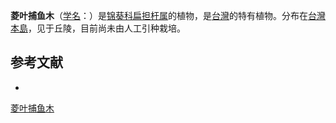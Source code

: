{{Speciesbox
| name = 菱叶捕鱼木
| status = 
| status_system = 
| image =
| genus = Grewia
| species = rhombifolia
| authority = Kanehira et Sasaki
}}

'''菱叶捕鱼木'''（[[学名|学名]]：{{lang|la|''Grewia rhombifolia''}}）是[[锦葵科|锦葵科]][[扁担杆属|扁担杆属]]的植物，是[[台灣|台灣]]的特有植物。分布在[[台灣島|台灣本島]]，见于丘陵，目前尚未由人工引种栽培。

== 参考文献 ==
<div class="references-small">
* {{cite web| url =http://www.bioinfo.cn/db05/KmzwSpecies.php?action=view&id=22466| title =菱叶捕鱼木| work =《中国高等植物数据库全库》| publisher =中国科学院微生物研究所| author =昆明植物研究所| accessdate =2009-02-25| deadurl =yes| archiveurl =https://web.archive.org/web/20160305053850/http://www.bioinfo.cn/db05/KmzwSpecies.php?action=view&id=22466| archivedate =2016-03-05}}
</div>
{{Taxonbar|from=Q15231433}}

[[Category:扁担杆属|菱叶捕鱼木]]


{{植物小作品}}